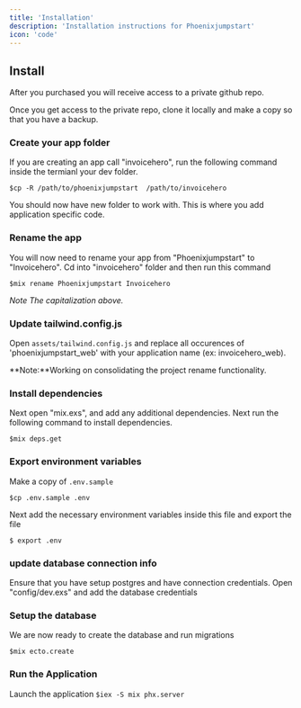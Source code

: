 ```yaml
---
title: 'Installation'
description: 'Installation instructions for Phoenixjumpstart'
icon: 'code'
---
```


## Install 
After you purchased you will receive access to a private github repo.

Once you get access to the private repo, clone it locally and make a copy so that you have a backup.

### Create your app folder
If you are creating an app call "invoicehero", run the following command inside the termianl your dev folder.

` $cp -R /path/to/phoenixjumpstart  /path/to/invoicehero  `

You should now have new folder to work with. This is where you add application specific code.


### Rename the app
You will now need to rename your app from "Phoenixjumpstart" to "Invoicehero". Cd into "invoicehero" folder and then run this command

` $mix rename Phoenixjumpstart Invoicehero  `

*Note The capitalization above.*

### Update tailwind.config.js
Open `assets/tailwind.config.js` and replace all occurences of 'phoenixjumpstart_web' with your application name (ex: invoicehero_web).

**Note:**Working on consolidating the project rename functionality.


### Install dependencies
Next open "mix.exs", and add any additional dependencies. Next run the following command to install dependencies.


`$mix deps.get`

### Export environment variables
Make a copy of `.env.sample` 

```
$cp .env.sample .env
```

Next add the necessary environment variables inside this file and export the file
```
$ export .env
```

### update database connection info
Ensure that you have setup postgres and have connection credentials. Open "config/dev.exs" and
add the database credentials

### Setup the database
We are now ready to create the database and run migrations

`$mix ecto.create`



### Run the Application
Launch the application `$iex -S mix phx.server`






